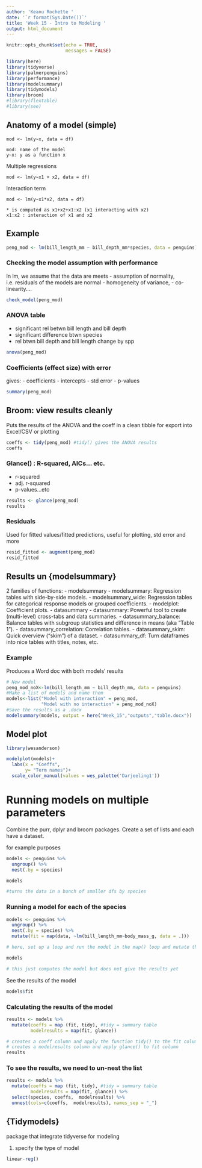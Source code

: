 ```yaml
---
author: 'Keanu Rochette '
date: '`r format(Sys.Date())`'
title: 'Week 15 - Intro to Modeling '
output: html_document
---
```


```r
knitr::opts_chunk$set(echo = TRUE, 
                      messages = FALSE)
```

```r
library(here)
library(tidyverse)
library(palmerpenguins)
library(performance)
library(modelsummary)
library(tidymodels)
library(broom)
#library(flextable)
#library(see)

```

## Anatomy of a model (simple)
```{}
mod <- lm(y~x, data = df)

mod: name of the model
y~x: y as a function x 

```

Multiple regressions
```{}
mod <- lm(y~x1 + x2, data = df)
```

Interaction term 
```{}
mod <- lm(y~x1*x2, data = df)

* is computed as x1+x2+x1:x2 (x1 interacting with x2)
x1:x2 : interaction of x1 and x2
```


## Example

```r
peng_mod <- lm(bill_length_mm ~ bill_depth_mm*species, data = penguins)
```

### Checking the model assumption with performance

In lm, we assume that the data are meets 
- assumption of normality, i.e. residuals of the models are normal
- homogeneity of variance, 
- co-linearity....

```r
check_model(peng_mod)
```

### ANOVA table
- significant rel betwn  bill length and bill depth
- significant difference btwn species
- rel btwn bill depth and bill length change by spp

```r
anova(peng_mod)
```


### Coefficients (effect size) with error
gives:
- coefficients 
- intercepts 
- std error
- p-values
```r
summary(peng_mod)
```


## Broom: view results cleanly
Puts the results of the ANOVA and the coeff in a clean tibble
for export into Excel/CSV or plotting 
```r
coeffs <- tidy(peng_mod) #tidy() gives the ANOVA results
coeffs

```

### Glance() : R-squared, AICs... etc.
- r-squared
- adj. r-squared
- p-values...etc
```r
results <- glance(peng_mod)
results
```

### Residuals
Used for fitted values/fitted predictions, useful for plotting, std error and more
```r
resid_fitted <- augment(peng_mod)
resid_fitted
```


## Results un {modelsummary}

2 families of functions:
- modelsummary 
    - modelsummary: Regression tables with side-by-side models.
    - modelsummary_wide: Regression tables for categorical response models or grouped coefficients.
    - modelplot: Coefficient plots.
- datasummary
    - datasummary: Powerful tool to create (multi-level) cross-tabs and data summaries.
    - datasummary_balance: Balance tables with subgroup statistics and difference in means (aka “Table 1”).
    - datasummary_correlation: Correlation tables.
    - datasummary_skim: Quick overview (“skim”) of a dataset.
    - datasummary_df: Turn dataframes into nice tables with titles, notes, etc.

### Example
Produces a Word doc with both models' results
```r
# New model
peng_mod_noX<-lm(bill_length_mm ~ bill_depth_mm, data = penguins)
#Make a list of models and name them
models<-list("Model with interaction" = peng_mod,
             "Model with no interaction" = peng_mod_noX)
#Save the results as a .docx
modelsummary(models, output = here("Week_15","outputs","table.docx"))
```

## Model plot

```r
library(wesanderson)
```

```r
modelplot(models)+
  labs(x = "Coeffs", 
       y= "Term names")+
  scale_color_manual(values = wes_palette('Darjeeling1'))

```


# Running models on multiple parameters

Combine the purr, dplyr and broom packages. 
Create a set of lists and each have a dataset. 

for example purposes
```r
models <- penguins %>% 
  ungroup() %>% 
  nest(.by = species)

models

#turns the data in a bunch of smaller dfs by species
```

### Running a model for each of the species
```r
models <- penguins %>% 
  ungroup() %>% 
  nest(.by = species) %>% 
  mutate(fit = map(data, ~lm(bill_length_mm~body_mass_g, data = .)))

# here, set up a loop and run the model in the map() loop and mutate the results in a new column called "fit".

models

# this just computes the model but does not give the results yet
```
See the results of the model
```r
models$fit
```

### Calculating the results of the model
```r
results <- models %>% 
  mutate(coeffs = map (fit, tidy), #tidy = summary table 
         modelresults = map(fit, glance)) 

# creates a coeff column and apply the function tidy() to the fit column
# creates a modelresults column and apply glance() to fit column
results

```

### To see the results, we need to un-nest the list
```r
results <- models %>% 
  mutate(coeffs = map (fit, tidy), #tidy = summary table 
         modelresults = map(fit, glance)) %>% 
  select(species, coeffs,  modelresults) %>% 
  unnest(cols=c(coeffs,  modelresults), names_sep = "_") 

```

## {Tidymodels}
package that integrate tidyverse for modeling

1) specify the type of model 
```r
linear-reg()
```


